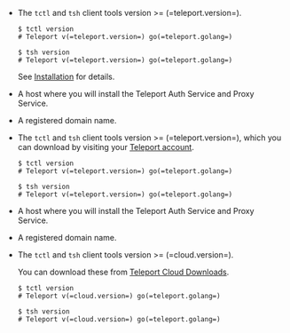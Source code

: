 <Tabs>
<TabItem scope={["oss"]} label="Open Source">

- The `tctl` and `tsh` client tools version >= (=teleport.version=).

  ```code
  $ tctl version
  # Teleport v(=teleport.version=) go(=teleport.golang=)

  $ tsh version
  # Teleport v(=teleport.version=) go(=teleport.golang=)
  ```

  See [Installation](/docs/installation) for details.

- A host where you will install the Teleport Auth Service and Proxy Service.

- A registered domain name.

</TabItem>
<TabItem
  scope={["enterprise"]} label="Enterprise">

- The `tctl` and `tsh` client tools version >= (=teleport.version=), which you
  can download by visiting your [Teleport account](https://teleport.sh).

  ```code
  $ tctl version
  # Teleport v(=teleport.version=) go(=teleport.golang=)

  $ tsh version
  # Teleport v(=teleport.version=) go(=teleport.golang=)
  ```

- A host where you will install the Teleport Auth Service and Proxy Service.

- A registered domain name.

</TabItem>
<TabItem scope={["cloud"]}
  label="Teleport Cloud">

- The `tctl` and `tsh` client tools version >= (=cloud.version=).

  You can download these from [Teleport Cloud Downloads](../choose-an-edition/teleport-cloud/downloads.mdx).

  ```code
  $ tctl version
  # Teleport v(=cloud.version=) go(=teleport.golang=)

  $ tsh version
  # Teleport v(=cloud.version=) go(=teleport.golang=)
  ```

</TabItem>
</Tabs>
